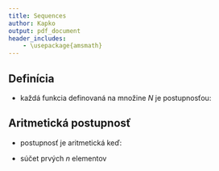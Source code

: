 ```yaml
---
title: Sequences
author: Kapko
output: pdf_document
header_includes:
    - \usepackage{amsmath}
---
```


## Definícia
- každá funkcia definovaná na množine $N$ je postupnosťou:

\begin{center}
\begin{align*}
a_n &= N \rightarrow R
\end{align*}
\end{center}

## Aritmetická postupnosť
- postupnosť je aritmetická keď:

\begin{center}
\begin{align*}
\forall n \in N:\\
a_{n+1} &= a_n + d\\
a_n &= a_1 + (n - 1) \cdot d\\
a_r &= a_s + (r - s) \cdot d \rightarrow r > s\\
\end{align*}
\end{center}

- súčet prvých $n$ elementov

\begin{center}
\begin{align*}
S_n &= (a_1 + a_n) \cdot \frac{n}{2}
\end{align*}
\end{center}
